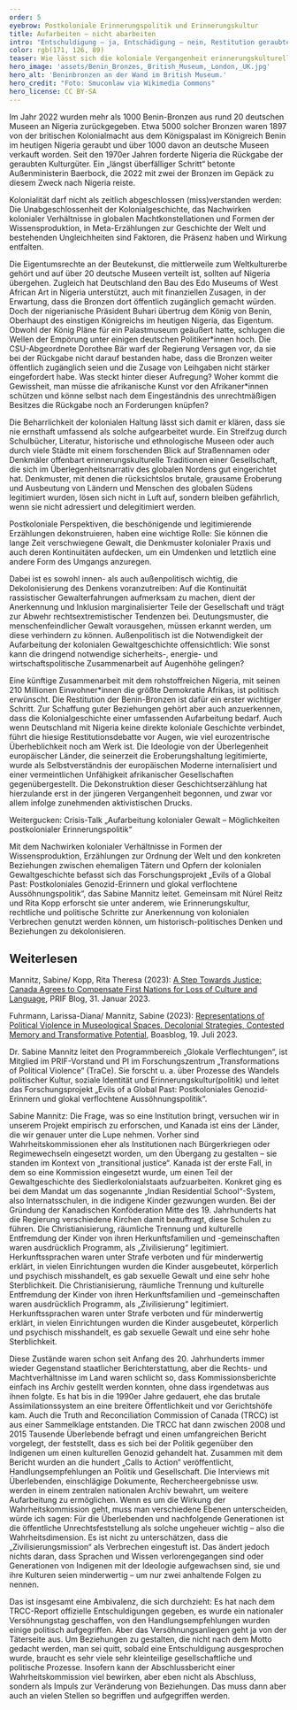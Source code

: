 ```yaml
---
order: 5
eyebrow: Postkoloniale Erinnerungspolitik und Erinnerungskultur
title: Aufarbeiten – nicht abarbeiten
intro: "Entschuldigung – ja, Entschädigung – nein, Restitution geraubter Kulturgüter – jein, mehr Entwicklungshilfe – ja, Reparationen – auf keinen Fall: Die Beziehungen zu ehemaligen Kolonien gestalten sich schwierig. Wo hakt es in den Debatten, und warum ist es wichtig, die koloniale Vergangenheit erinnerungskulturell zu verarbeiten? Damit befasst sich das Forschungsprojekt „Evils of a Global Past: Postkoloniales Genozid-Erinnern und glokal verflochtene Aussöhnungspolitik“ unter Leitung von Sabine Mannitz, das 2023 mit mehreren Publikationen und Veranstaltungen vorangeschritten ist."
color: rgb(171, 126, 89)
teaser: Wie lässt sich die koloniale Vergangenheit erinnerungskulturell aufarbeiten? Sabine Mannitz berichtet aus dem Forschungsprojekt „Evils of a Global Past“.
hero_image: 'assets/Benin_Bronzes,_British_Museum,_London,_UK.jpg'
hero_alt: 'Beninbronzen an der Wand im British Museum.'
hero_credit: "Foto: Smuconlaw via Wikimedia Commons"
hero_license: CC BY-SA
---
```


<Leadin>Im Jahr 2022 wurden mehr als 1000 Benin-Bronzen</Leadin> aus rund 20 deutschen Museen an Nigeria zurückgegeben. Etwa 5000 solcher Bronzen waren 1897 von der britischen Kolonialmacht aus dem Königspalast im Königreich Benin im heutigen Nigeria geraubt und über 1000 davon an deutsche Museen verkauft worden. Seit den 1970er Jahren forderte Nigeria die Rückgabe der geraubten Kulturgüter. Ein „längst überfälliger Schritt“ betonte Außenministerin Baerbock, die 2022 mit zwei der Bronzen im Gepäck zu diesem Zweck nach Nigeria reiste.

<Quote cite="Sabine Mannitz">

Kolonialität darf nicht als zeitlich abgeschlossen (miss)verstanden werden: Die Unabgeschlossenheit der Kolonialgeschichte, das Nachwirken kolonialer Verhältnisse in globalen Machtkonstellationen und Formen der Wissensproduktion, in Meta-Erzählungen zur Geschichte der Welt und bestehenden Ungleichheiten sind Faktoren, die Präsenz haben und Wirkung entfalten.

</Quote>

Die Eigentumsrechte an der Beutekunst, die mittlerweile zum Weltkulturerbe gehört und auf über 20 deutsche Museen verteilt ist, sollten auf Nigeria übergehen. Zugleich hat Deutschland den Bau des Edo Museums of West African Art in Nigeria unterstützt, auch mit finanziellen Zusagen, in der Erwartung, dass die Bronzen dort öffentlich zugänglich gemacht würden. Doch der nigerianische Präsident Buhari übertrug dem König von Benin, Oberhaupt des einstigen Königreichs im heutigen Nigeria, das Eigentum. Obwohl der König Pläne für ein Palastmuseum geäußert hatte, schlugen die Wellen der Empörung unter einigen deutschen Politiker\*innen hoch. Die CSU-Abgeordnete Dorothee Bär warf der Regierung Versagen vor, da sie bei der Rückgabe nicht darauf bestanden habe, dass die Bronzen weiter öffentlich zugänglich seien und die Zusage von Leihgaben nicht stärker eingefordert habe. Was steckt hinter dieser Aufregung? Woher kommt die Gewissheit, man müsse die afrikanische Kunst vor den Afrikaner*innen schützen und könne selbst nach dem Eingeständnis des unrechtmäßigen Besitzes die Rückgabe noch an Forderungen knüpfen?

Die Beharrlichkeit der kolonialen Haltung lässt sich damit er klären, dass sie nie ernsthaft umfassend als solche aufgearbeitet wurde. Ein Streifzug durch Schulbücher, Literatur, historische und ethnologische Museen oder auch durch viele Städte mit einem forschenden Blick auf Straßennamen oder Denkmäler offenbart erinnerungskulturelle Traditionen einer Gesellschaft, die sich im Überlegenheitsnarrativ des globalen Nordens gut eingerichtet hat. Denkmuster, mit denen die rücksichtslos brutale, grausame Eroberung und Ausbeutung von Ländern und Menschen des globalen Südens legitimiert wurden, lösen sich nicht in Luft auf, sondern bleiben gefährlich, wenn sie nicht adressiert und delegitimiert werden. 

<Quote cite="Sabine Mannitz">

Postkoloniale Perspektiven, die beschönigende und legitimierende Erzählungen dekonstruieren, haben eine wichtige Rolle: Sie können die lange Zeit verschwiegene Gewalt, die Denkmuster kolonialer Praxis und auch deren Kontinuitäten aufdecken, um ein Umdenken und letztlich eine andere Form des Umgangs anzuregen. 

</Quote>

Dabei ist es sowohl innen- als auch außenpolitisch wichtig, die Dekolonisierung des Denkens voranzutreiben: Auf die Kontinuität rassistischer Gewalterfahrungen aufmerksam zu machen, dient der Anerkennung und Inklusion marginalisierter Teile der Gesellschaft und trägt zur Abwehr rechtsextremistischer Tendenzen bei. Deutungsmuster, die menschenfeindlicher Gewalt vorausgehen, müssen erkannt werden, um diese verhindern zu können. Außenpolitisch ist die Notwendigkeit der Aufarbeitung der kolonialen Gewaltgeschichte offensichtlich: Wie sonst kann die dringend notwendige sicherheits-, energie- und wirtschaftspolitische Zusammenarbeit auf Augenhöhe gelingen?

Eine künftige Zusammenarbeit mit dem rohstoffreichen Nigeria, mit seinen 210 Millionen Einwohner*innen die größte Demokratie Afrikas, ist politisch erwünscht. Die Restitution der Benin-Bronzen ist dafür ein erster wichtiger Schritt. Zur Schaffung guter Beziehungen gehört aber auch anzuerkennen, dass die Kolonialgeschichte einer umfassenden Aufarbeitung bedarf. Auch wenn Deutschland mit Nigeria keine direkte koloniale Geschichte verbindet, führt die hiesige Restitutionsdebatte vor Augen, wie viel eurozentrische Überheblichkeit noch am Werk ist. Die Ideologie von der Überlegenheit europäischer Länder, die seinerzeit die Eroberungshaltung legitimierte, wurde als Selbstverständnis der europäischen Moderne internalisiert und einer vermeintlichen Unfähigkeit afrikanischer Gesellschaften gegenübergestellt. Die Dekonstruktion dieser Geschichtserzählung hat hierzulande erst in der jüngeren Vergangenheit begonnen, und zwar vor allem infolge zunehmenden aktivistischen Drucks.  

<CallToAction url="https://www.youtube.com/watch?v=6npnD63P3p0">

Weitergucken: Crisis-Talk „Aufarbeitung kolonialer Gewalt – Möglichkeiten postkolonialer Erinnerungspolitik“

</CallToAction>

Mit dem Nachwirken kolonialer Verhältnisse in Formen der Wissensproduktion, Erzählungen zur Ordnung der Welt und den konkreten Beziehungen zwischen ehemaligen Tätern und Opfern der kolonialen Gewaltgeschichte befasst sich das Forschungsprojekt „Evils of a Global Past: Postkoloniales Genozid-Erinnern und glokal verflochtene Aussöhnungspolitik“, das Sabine Mannitz leitet. Gemeinsam mit Núrel Reitz und Rita Kopp erforscht sie unter anderem, wie Erinnerungskultur, rechtliche und politische Schritte zur Anerkennung von kolonialen Verbrechen genutzt werden können, um historisch-politisches Denken und Beziehungen zu dekolonisieren.

<Notes>

## Weiterlesen

Mannitz, Sabine/ Kopp, Rita Theresa (2023): [A Step Towards Justice: Canada Agrees to Compensate First Nations for Loss of Culture and Language](https://blog.prif.org/2023/01/31/a-step-towards-justice-canada-agrees-to-compensate-first-nations-for-loss-of-culture-and-language/), PRIF Blog, 31. Januar 2023.

Fuhrmann, Larissa-Diana/ Mannitz, Sabine (2023): [Representations of Political Violence in Museological Spaces. Decolonial Strategies, Contested Memory and Transformative Potential](https://boasblogs.org/contestedknowledge/representations-of-political-violence-in-museological-spaces/?pdf=11043), Boasblog, 19. Juli 2023.

</Notes>

<Interview title="Eine Frage an Sabine Mannitz">

<InterviewParticipant name="Sabine Mannitz" image="assets/Sabine_Filter orange_rgb.jpg">

Dr. Sabine Mannitz leitet den Programmbereich „Glokale Verflechtungen“, ist Mitglied im PRIF-Vorstand und PI im Forschungszentrum „Transformations of Political Violence“ (TraCe). Sie forscht u. a. über Prozesse des Wandels politischer Kultur, soziale Identität und Erinnerungskultur(politik) und leitet das Forschungsprojekt „Evils of a Global Past: Postkoloniales Genozid-Erinnern und glokal verflochtene Aussöhnungspolitik“.

</InterviewParticipant>

<InterviewQuestion q="Um politische Gewaltgeschichte aufzuarbeiten und eine Versöhnung in der Gesellschaft zu erreichen, wurden seit den 1990er Jahren vielfach Wahrheitskommissionen eingesetzt. Auch in Kanada wurde 2008 eine Kommission gebildet, um koloniale Verbrechen an der indigenen Bevölkerung aufzuarbeiten. Wie sinnvoll ist das, was bringt das? Und was sind die Fallstricke?">

Sabine Mannitz: Die Frage, was so eine Institution bringt, versuchen wir in unserem Projekt empirisch zu erforschen, und Kanada ist eins der Länder, die wir genauer unter die Lupe nehmen. Vorher sind Wahrheitskommissionen eher als Institutionen nach Bürgerkriegen oder Regimewechseln eingesetzt worden, um den Übergang zu gestalten – sie standen im Kontext von „transitional justice“. Kanada ist der erste Fall, in dem so eine Kommission eingesetzt wurde, um einen Teil der Gewaltgeschichte des Siedlerkolonialstaats aufzuarbeiten. Konkret ging es bei dem Mandat um das sogenannte „Indian Residential School“-System, also Internatsschulen, in die indigene Kinder gezwungen wurden. Bei der Gründung der Kanadischen Konföderation Mitte des 19. Jahrhunderts hat die Regierung verschiedene Kirchen damit beauftragt, diese Schulen zu führen. Die Christianisierung, räumliche Trennung und kulturelle Entfremdung der Kinder von ihren Herkunftsfamilien und -gemeinschaften waren ausdrücklich Programm, als „Zivilisierung“ legitimiert. Herkunftssprachen waren unter Strafe verboten und für minderwertig erklärt, in vielen Einrichtungen wurden die Kinder ausgebeutet, körperlich und psychisch misshandelt, es gab sexuelle Gewalt und eine sehr hohe Sterblichkeit. Die Christianisierung, räumliche Trennung und kulturelle Entfremdung der Kinder von ihren Herkunftsfamilien und -gemeinschaften waren ausdrücklich Programm, als „Zivilisierung“ legitimiert. Herkunftssprachen waren unter Strafe verboten und für minderwertig erklärt, in vielen Einrichtungen wurden die Kinder ausgebeutet, körperlich und psychisch misshandelt, es gab sexuelle Gewalt und eine sehr hohe Sterblichkeit. 

Diese Zustände waren schon seit Anfang des 20. Jahrhunderts immer wieder Gegenstand staatlicher Berichterstattung, aber die Rechts- und Machtverhältnisse im Land waren schlicht so, dass Kommissionsberichte einfach ins Archiv gestellt werden konnten, ohne dass irgendetwas aus ihnen folgte. Es hat bis in die 1990er Jahre gedauert, ehe das brutale Assimilationssystem an eine breitere Öffentlichkeit und vor Gerichtshöfe kam. Auch die Truth and Reconciliation Commission of Canada (TRCC) ist aus einer Sammelklage entstanden. Die TRCC hat dann zwischen 2008 und 2015 Tausende Überlebende befragt und einen umfangreichen Bericht vorgelegt, der feststellt, dass es sich bei der Politik gegenüber den Indigenen um einen kulturellen Genozid gehandelt hat. Zusammen mit dem Bericht wurden an die hundert „Calls to Action“ veröffentlicht, Handlungsempfehlungen an Politik und Gesellschaft. Die Interviews mit Überlebenden, einschlägige Dokumente, Rechercheergebnisse usw. werden in einem zentralen nationalen Archiv bewahrt, um weitere Aufarbeitung zu ermöglichen. Wenn es um die Wirkung der Wahrheitskommission geht, muss man verschiedene Ebenen unterscheiden, würde ich sagen: Für die Überlebenden und nachfolgende Generationen ist die öffentliche Unrechtsfeststellung als solche ungeheuer wichtig – also die Wahrheitsdimension. Es ist nicht zu unterschätzen, dass die „Zivilisierungsmission“ als Verbrechen eingestuft ist. Das ändert jedoch nichts daran, dass Sprachen und Wissen verlorengegangen sind oder Generationen von Indigenen mit der Ideologie aufgewachsen sind, sie und ihre Kulturen seien minderwertig – um nur zwei anhaltende Folgen zu nennen. 

Das ist insgesamt eine Ambivalenz, die sich durchzieht: Es hat nach dem TRCC-Report offizielle Entschuldigungen gegeben, es wurde ein nationaler Versöhnungstag geschaffen, von den Handlungsempfehlungen wurden einige politisch aufgegriffen. Aber das Versöhnungsanliegen geht ja von der Täterseite aus. Um Beziehungen zu gestalten, die nicht nach dem Motto gedacht werden, man sei quitt, sobald eine Entschuldigung ausgesprochen wurde, braucht es sehr viele sehr kleinteilige gesellschaftliche und politische Prozesse. Insofern kann der Abschlussbericht einer Wahrheitskommission viel bewirken, aber eben nicht als Abschluss, sondern als Impuls zur Veränderung von Beziehungen. Das muss dann aber auch an vielen Stellen so begriffen und aufgegriffen werden.

</InterviewQuestion>

</Interview>